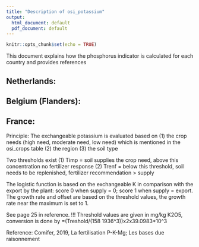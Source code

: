 ```yaml
---
title: "Description of osi_potassium"
output:
  html_document: default
  pdf_document: default
---
```


```r
knitr::opts_chunk$set(echo = TRUE)
```

This document explains how the phosphorus indicator is calculated for each country and provides references


## Netherlands:



## Belgium (Flanders): 

## France:

Principle: The exchangeable potassium is evaluated based on (1) the crop needs (high need, moderate need, low need) which is mentioned in the osi_crops table (2) the region (3) the soil type 

Two thresholds exist     (1) Timp = soil supplies the crop need, above this concentration no fertilizer response
                         (2) Trenf = below this threshold, soil needs to be replenished, fertilizer recommendation > supply 

The logistic function is based on the exchangeable K in comparison with the export by the plant: score 0 when supply = 0; score 1 when supply = export. 
The growth rate and offset are based on the threshold values, the growth rate near the maximum is set to 1. 

See page 25 in reference. !!! Threshold values are given in mg/kg K2O5, conversion is done by =(Treshold/(158
1936^3))x2x39.0983*10^3

Reference: Comifer, 2019, La fertilisation P-K-Mg; Les bases due raisonnement